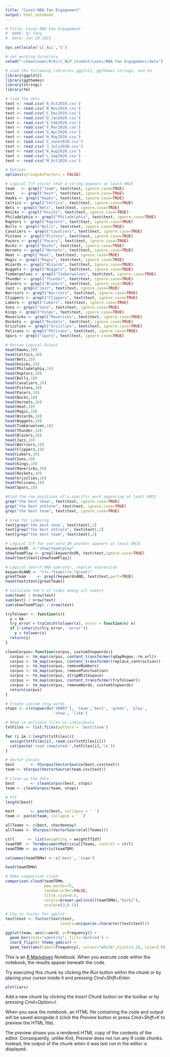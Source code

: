 ```yaml
---
title: "Case1-NBA Fan Engagement"
output: html_notebook
---
```

```r
# Title: Case1-NBA Fan Engagement
#  NAME: Qi Yang
#  Date: Jan 20 2021
```

```r
Sys.setlocale('LC_ALL','C')

```

```r
# set working directory
setwd("~/Downloads/R/hult_NLP_student/cases/NBA Fan Engagement/data")
```

```r
# Load the following libraries ggplot2, ggthemes stringi, and tm
library(ggplot2)
library(ggthemes)
library(stringi)
library(tm)
```

```r
# load the data
text <- read.csv('A_Oct2019.csv')
text <- read.csv('B_Nov2019.csv')
text <- read.csv('C_Dec2019.csv')
text <- read.csv('D_Jan2020.csv')
text <- read.csv('E_Feb2020.csv')
text <- read.csv('F_Mar2020.csv')
text <- read.csv('G_Apr2020.csv')
text <- read.csv('H_May2020.csv')
text <- read.csv('I_June2020.csv')
text <- read.csv('J_July2020.csv')
text <- read.csv('K_Aug2020.csv')
text <- read.csv('L_Sep2020.csv')
text <- read.csv('M_Oct2020.csv')
```

```r
# Options
options(stringsAsFactors = FALSE)
```

```r
# Logical T/F vector that a string appears at least ONCE
team   <- grepl("team", text$text, ignore.case=TRUE)
best   <- grepl("best", text$text, ignore.case=TRUE)
Hawks <- grepl("Hawks", text$text, ignore.case=TRUE)
Celtics <- grepl("Celtics", text$text, ignore.case=TRUE)
Nets <- grepl("Nets", text$text, ignore.case=TRUE)
Knicks <- grepl("Knicks", text$text, ignore.case=TRUE)
Philadelphia <- grepl("Philadelphia", text$text, ignore.case=TRUE)
Raptors <- grepl("Raptors", text$text, ignore.case=TRUE)
Bulls <- grepl("Bulls", text$text, ignore.case=TRUE)
Cavaliers <- grepl("Cavaliers", text$text, ignore.case=TRUE)
Pistons <- grepl("Pistons", text$text, ignore.case=TRUE)
Pacers <- grepl("Pacers", text$text, ignore.case=TRUE)
Bucks <- grepl("Bucks", text$text, ignore.case=TRUE)
Hornets <- grepl("Hornets", text$text, ignore.case=TRUE)
Heat <- grepl("Heat", text$text, ignore.case=TRUE)
Magic <- grepl("Magic", text$text, ignore.case=TRUE)
Wizards <- grepl("Wizards", text$text, ignore.case=TRUE)
Nuggets <- grepl("Nuggets", text$text, ignore.case=TRUE)
Timberwolves <- grepl("Timberwolves", text$text, ignore.case=TRUE)
Thunder <- grepl("Thunder", text$text, ignore.case=TRUE)
Blazers <- grepl("Blazers", text$text, ignore.case=TRUE)
Jazz <- grepl("Jazz", text$text, ignore.case=TRUE)
Warriors <- grepl("Warriors", text$text, ignore.case=TRUE)
Clippers <- grepl("Clippers", text$text, ignore.case=TRUE)
Lakers <- grepl("Lakers", text$text, ignore.case=TRUE)
Suns <- grepl("Suns", text$text, ignore.case=TRUE)
Kings <- grepl("Kings", text$text, ignore.case=TRUE)
Mavericks <- grepl("Mavericks", text$text, ignore.case=TRUE)
Rockets <- grepl("Rockets", text$text, ignore.case=TRUE)
Grizzlies <- grepl("Grizzlies", text$text, ignore.case=TRUE)
Pelicans <- grepl("Pelicans", text$text, ignore.case=TRUE)
Spurs <- grepl("Spurs", text$text, ignore.case=TRUE)

```

```r
# Review Logical Output
head(Hawks,10)
head(Celtics,10)
head(Nets,10)
head(Knicks,10)
head(Philadelphia,10)
head(Raptors,10)
head(Bulls,10)
head(Cavaliers,10)
head(Pistons,10)
head(Pacers,10)
head(Bucks,10)
head(Hornets,10)
head(Heat,10)
head(Magic,10)
head(Wizards,10)
head(Nuggets,10)
head(Timberwolves,10)
head(Thunder,10)
head(Blazers,10)
head(Jazz,10)
head(Warriors,10)
head(Clippers,10)
head(Lakers,10)
head(Suns,10)
head(Kings,10)
head(Mavericks,10)
head(Rockets,10)
head(Grizzlies,10)
head(Pelicans,10)
head(Spurs,10)

```

```r
#Find the row positions of a specific word appearing at least ONCE
grep("the best show", text$text, ignore.case=TRUE)
grep("the best athlete", text$text, ignore.case=TRUE)
grep("the best team", text$text, ignore.case=TRUE)
```

```r
# Grep for indexing
text[grep('the best show', text$text),2]
text[grep("the best athlete", text$text),2]
text[grep("the best team", text$text),2]
```

```r
# Logical T/F for one word OR another appears at least ONCE
keywordsOR  <-"show|team|play"
showTeamPlay <- grepl(keywordsOR, text$text,ignore.case=TRUE)
head(text$text[showTeamPlay])
```

```r
# Logical Search AND operator, regular expression
keywordsAND <- "(?=.*team)(?=.*great)"
greatTeam     <- grepl(keywordsAND, text$text,perl=TRUE)
head(text$text[greatTeam])
```



```r
# Calculate the % of times among all tweets
sum(team) / nrow(text)
sum(best) / nrow(text)
sum(showTeamPlay) / nrow(text)

```

```r
tryTolower <- function(x){
  y = NA
  try_error = tryCatch(tolower(x), error = function(e) e)
  if (!inherits(try_error, 'error'))
    y = tolower(x)
  return(y)
}
```

```r
cleanCorpus<-function(corpus, customStopwords){
  corpus <- tm_map(corpus, content_transformer(qdapRegex::rm_url))
  corpus <- tm_map(corpus, content_transformer(replace_contraction)) 
  corpus <- tm_map(corpus, removeNumbers)
  corpus <- tm_map(corpus, removePunctuation)
  corpus <- tm_map(corpus, stripWhitespace)
  corpus <- tm_map(corpus, content_transformer(tryTolower))
  corpus <- tm_map(corpus, removeWords, customStopwords)
  return(corpus)
}
```

```r
# Create custom stop words
stops <- c(stopwords('SMART'), 'team','best', 'great', 'play',
                     'show', 'like')
```

```r
# Read in multiple files as individuals
txtFiles <- list.files(pattern = 'best|team')

for (i in 1:length(txtFiles)){
  assign(txtFiles[i], read.csv(txtFiles[i]))
  cat(paste('read completed:',txtFiles[i],'\n'))
}

```

```r
# Vector Corpus
best       <- VCorpus(VectorSource(best.csv$text))
team <- VCorpus(VectorSource(team.csv$text))
```

```r
# Clean up the data
best       <- cleanCorpus(best, stops)
team <- cleanCorpus(team, stops)
```

```r
# FYI
length(best)

```

```r
best       <- paste(best, collapse = ' ')
team <- paste(team, collapse = ' ')

```

```r
allTeams <- c(best, chardonnay)
allTeams <- VCorpus((VectorSource(allTeams)))

```

```r
ctrl      <- list(weighting = weightTfIdf)
teamTDM  <- TermDocumentMatrix(allTeams, control = ctrl)
teamTDMm <- as.matrix(teamTDM)
```

```r
colnames(teamTDMm) <- c('best', 'team')
```

```r
head(teamTDMm)
```

```r
# Make comparison cloud
comparison.cloud(teamTDMm, 
                 max.words=75, 
                 random.order=FALSE,
                 title.size=0.5,
                 colors=brewer.pal(ncol(teamTDMm),"Dark2"),
                 scale=c(3,0.1))
```


```r
# Chg to factor for ggplot
text$text <- factor(text$text, 
                        levels=unique(as.character(text$text))) 

ggplot(team, aes(x=word, y=frequency)) + 
  geom_bar(stat="identity", fill='darkred') + 
  coord_flip()+ theme_gdocs() +
  geom_text(aes(label=frequency), colour="white",hjust=1.25, size=3.0)

```




This is an [R Markdown](http://rmarkdown.rstudio.com) Notebook. When you execute code within the notebook, the results appear beneath the code. 

Try executing this chunk by clicking the *Run* button within the chunk or by placing your cursor inside it and pressing *Cmd+Shift+Enter*. 

```r
plot(cars)
```

Add a new chunk by clicking the *Insert Chunk* button on the toolbar or by pressing *Cmd+Option+I*.

When you save the notebook, an HTML file containing the code and output will be saved alongside it (click the *Preview* button or press *Cmd+Shift+K* to preview the HTML file). 

The preview shows you a rendered HTML copy of the contents of the editor. Consequently, unlike *Knit*, *Preview* does not run any R code chunks. Instead, the output of the chunk when it was last run in the editor is displayed.